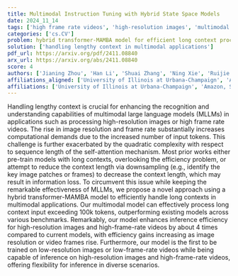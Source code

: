 ```yaml
---
title: Multimodal Instruction Tuning with Hybrid State Space Models
date: 2024_11_14
tags: ['high frame rate videos', 'high-resolution images', 'multimodal large language models', 'self-attention mechanism', 'hybrid transformer-MAMBA model', 'computational efficiency', 'context handling']
categories: ['cs.CV']
problem: hybrid transformer-MAMBA model for efficient long context processing
solution: ['handling lengthy context in multimodal applications']
pdf_url: https://arxiv.org/pdf/2411.08840
arx_url: https://arxiv.org/abs/2411.08840
score: 4
authors: ['Jianing Zhou', 'Han Li', 'Shuai Zhang', 'Ning Xie', 'Ruijie Wang', 'Xiaohan Nie', 'Sheng Liu', 'Lingyun Wang']
affiliations_aligned: ['University of Illinois at Urbana-Champaign', 'Amazon, Seattle, WA', 'Amazon, Seattle, WA', 'Amazon, Seattle, WA', 'Amazon, Seattle, WA', 'Amazon, Seattle, WA', 'Amazon, Seattle, WA', 'Amazon, Seattle, WA']
affiliations: ['University of Illinois at Urbana-Champaign', 'Amazon, Seattle, WA']
---
```



Handling lengthy context is crucial for enhancing the recognition and understanding capabilities of multimodal large language models (MLLMs) in applications such as processing high-resolution images or high frame rate videos. The rise in image resolution and frame rate substantially increases computational demands due to the increased number of input tokens. This challenge is further exacerbated by the quadratic complexity with respect to sequence length of the self-attention mechanism. Most prior works either pre-train models with long contexts, overlooking the efficiency problem, or attempt to reduce the context length via downsampling (e.g., identify the key image patches or frames) to decrease the context length, which may result in information loss. To circumvent this issue while keeping the remarkable effectiveness of MLLMs, we propose a novel approach using a hybrid transformer-MAMBA model to efficiently handle long contexts in multimodal applications. Our multimodal model can effectively process long context input exceeding 100k tokens, outperforming existing models across various benchmarks. Remarkably, our model enhances inference efficiency for high-resolution images and high-frame-rate videos by about 4 times compared to current models, with efficiency gains increasing as image resolution or video frames rise. Furthermore, our model is the first to be trained on low-resolution images or low-frame-rate videos while being capable of inference on high-resolution images and high-frame-rate videos, offering flexibility for inference in diverse scenarios.